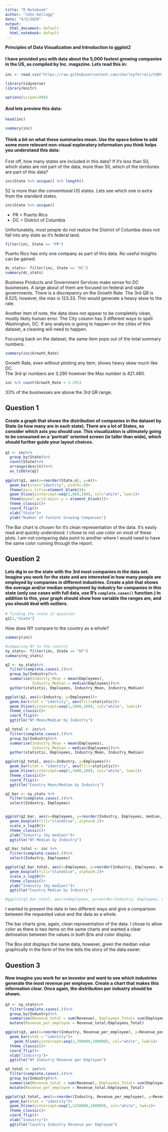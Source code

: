 ```yaml
---
title: "R Notebook"
author: "John Kellogg"
date: "9/5/2020"
output:
  html_document: default
  html_notebook: default
---
```


**Principles of Data Visualization and Introduction to ggplot2**

#### I have provided you with data about the 5,000 fastest growing companies in the US, as compiled by Inc. magazine. Lets read this in:

```r

inc <- read.csv("https://raw.githubusercontent.com/charleyferrari/CUNY_DATA_608/master/module1/Data/inc5000_data.csv", header= TRUE)

library(tidyverse)
library(knitr)

options(scipen=999)
```

#### And lets preview this data:

```r

head(inc)

```
```r

summary(inc)

```

#### Think a bit on what these summaries mean. Use the space below to add some more relevant non-visual exploratory information you think helps you understand this data:

First off, how many states are included in this data?  If it's less than 50, which states are not part of the data; more than 50, which of the territories are part of this data?  
```r
inc$State %>% unique() %>% length()
```
52 is more than the conventional US states.  Lets see which one is extra from the standard states.
```r
inc$State %>% unique()
```
* PR =  Puerto Rico  
* DC = District of Columbia  
  
Unfortunately, most people do not realize the District of Columbia does not fall into any state as it's federal land.
  
```r
filter(inc, State == "PR")
```
Puerto Rico has only one company as part of this data.  No useful insights can be gained.  
  
```r
dc_stats<- filter(inc, State == "DC")
summary(dc_stats)
```
Business Products and Government Services make sense for DC businesses.  A large about of them are focused on federal and state governments.  There is a discrepancy on the Growth Rate.  The 3rd QR is 6.525, however, the max is 123.33.  This would generate a heavy skew to the rate.

Another item of note, the data does not appear to be completely clean, mostly likely human error.  The City column has 3 different ways to spell Washington, DC.  If any analysis is going to happen on the cities of this dataset, a cleaning will need to happen.
  
Focusing back on the dataset,  the same item pops out of the total summary numbers.    
```r
summary(inc$Growth_Rate)
```
Growth Rate, even without plotting any item, shows heavy skew much like DC.  
The 3rd qr numbers are 3.290 however the Max number is 421.480.  
```r
inc %>% count(Growth_Rate > 3.291)
```
33% of the businesses are above the 3rd QR range.  

## Question 1

#### Create a graph that shows the distribution of companies in the dataset by State (ie how many are in each state). There are a lot of States, so consider which axis you should use. This visualization is ultimately going to be consumed on a 'portrait' oriented screen (ie taller than wide), which should further guide your layout choices.

```r
q1 <- inc%>%
  group_by(State)%>%
  count(State)%>%
  arrange(desc(n))%>%
  as_tibble(q1)
  
ggplot(q1, aes(x=reorder(State,n), y=n))+
  geom_bar(stat="identity", width=.6)+
  theme(axis.title=element_blank())+
  geom_hline(yintercept=seq(1,800,100), col="white", lwd=1)+
  theme(panel.grid.major.y = element_blank())+
  theme_classic()+
  coord_flip()+
  xlab("State")+
  ylab("Number of Fastest Growing Companies")


```

The Bar chart is chosen for it's clean representation of the data.  It's easily read and quickly understood.  I chose to not use color on most of these plots.  I am not comparing data point to another where I would need to have the same color running through the report.  

## Question 2

#### Lets dig in on the state with the 3rd most companies in the data set. Imagine you work for the state and are interested in how many people are employed by companies in different industries. Create a plot that shows the average and/or median employment by industry for companies in this state (only use cases with full data, use R's `complete.cases()` function.) In addition to this, your graph should show how variable the ranges are, and you should deal with outliers.

```r
# finding the state in question
q1[3,"State"]
```
How does NY compare to the country as a whole?
```r
summary(inc)
```
```r
#comparing NY to the country
ny_stats<- filter(inc, State == "NY")
summary(ny_stats)
```


```r
q2 <- ny_stats%>%
  filter(complete.cases(.))%>%
  group_by(Industry)%>%
  summarise(Industry_Mean = mean(Employees),
            Industry_Median = median(Employees))%>%
  gather(statistic, Employees, Industry_Mean, Industry_Median)

ggplot(q2, aes(x=Industry, y=Employees))+
  geom_bar(stat = "identity", aes(fill=statistic))+
  geom_hline(yintercept=seq(1,1600,100), col="white", lwd=1)+
  theme_classic()+
  coord_flip()+
  ggtitle("NY Mean/Median by Industry")
```
```r
q2_total <- inc%>%
  filter(complete.cases(.))%>%
  group_by(Industry)%>%
  summarise(Industry_Mean = mean(Employees),
            Industry_Median = median(Employees))%>%
  gather(statistic, Employees, Industry_Mean, Industry_Median)

ggplot(q2_total, aes(x=Industry, y=Employees))+
  geom_bar(stat = "identity", aes(fill=statistic))+
  geom_hline(yintercept=seq(1,1600,100), col="white", lwd=1)+
  theme_classic()+
  coord_flip()+
  ggtitle("Country Mean/Median by Industry")

```
  
```r
q2_bar <- ny_stats %>%
  filter(complete.cases(.))%>%
  select(Industry, Employees)


ggplot(q2_bar, aes(x=Employees, y=reorder(Industry, Employees, median, order = TRUE)))+
  geom_boxplot(fill="slateblue", alpha=0.2)+
  scale_x_log10()+
  theme_classic()+
  ylab("Industry (by median)")+
  ggtitle("NY Median by Industry")
```
```r
q2_bar_total <- inc %>%
  filter(complete.cases(.))%>%
  select(Industry, Employees)

ggplot(q2_bar_total, aes(x=Employees, y=reorder(Industry, Employees, median, order = TRUE)))+
  geom_boxplot(fill="slateblue", alpha=0.2)+
  scale_x_log10()+
  theme_classic()+
  ylab("Industry (by median)")+
  ggtitle("Country Median by Industry")

#ggplot(q2_bar_total, aes(x=Employees, y=reorder(Industry, Employees, median, order = TRUE)))+

```
  
I wanted to present the data in two different ways and give a comparison between the requested value and the data as a whole.   
  
The bar charts give, again, clean representation of the data. I chose to allow color as there is two items on the same charts and wanted a clear delineation between the values in both B/w and color display.  
  
The Box plot displays the same data, however, given the median value graphically in the form of the line tells the story of the data easier.  
  
## Question 3

#### Now imagine you work for an investor and want to see which industries generate the most revenue per employee. Create a chart that makes this information clear. Once again, the distribution per industry should be shown.

```r

q3 <- ny_stats%>%
  filter(complete.cases(.))%>%
  group_by(Industry)%>%
  summarise(Revenue_total = sum(Revenue), Employees_Total= sum(Employees))%>%
  mutate(Revenue_per_employee = Revenue_total/Employees_Total)

ggplot(q3, aes(x=reorder(Industry, Revenue_per_employee), y=Revenue_per_employee))+
  geom_bar(stat = "identity")+
    geom_hline(yintercept=seq(1,700000,100000), col="white", lwd=1)+
  theme_classic()+
  coord_flip()+
  xlab("Industry")+
  ggtitle("NY Industry Revenue per Employee")
```
```r
q3_total <- inc%>%
  filter(complete.cases(.))%>%
  group_by(Industry)%>%
  summarise(Revenue_total = sum(Revenue), Employees_Total= sum(Employees))%>%
  mutate(Revenue_per_employee = Revenue_total/Employees_Total)

ggplot(q3_total, aes(x=reorder(Industry, Revenue_per_employee), y=Revenue_per_employee))+
  geom_bar(stat = "identity")+
  geom_hline(yintercept=seq(1,1250000,100000), col="white", lwd=1)+
  theme_classic()+
  coord_flip()+
  xlab("Industry")+
  ggtitle("Country Industry Revenue per Employee")

```


